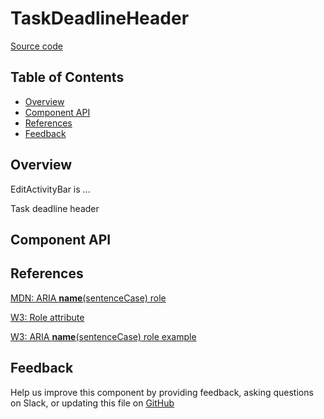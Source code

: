 
# TaskDeadlineHeader

[Source code](https://github.com/leemonade/bubbles/tree/main/packages/components/common/TaskDeadlineHeader)

## Table of Contents

<!-- START doctoc generated TOC please keep comment here to allow auto update -->
<!-- DON'T EDIT THIS SECTION, INSTEAD RE-RUN doctoc TO UPDATE -->

- [Overview](#overview)
- [Component API](#component-api)
- [References](#references)
- [Feedback](#feedback)

## Overview

EditActivityBar is ...

<ThemeProvider>
  <EditActivityBar>Task deadline header</EditActivityBar>
</ThemeProvider>

## Component API

<Preview>
  <Story id="organisms-common-edit-activity-bar--playground" />
</Preview>

<Props of={EditActivityBar} />

## References

[MDN: ARIA **name**(sentenceCase) role](https://developer.mozilla.org/en-US/docs/Web/Accessibility/ARIA/Roles/edit-activity-bar_role)

[W3: Role attribute](https://www.w3.org/WAI/PF/HTML/wiki/RoleAttribute)

[W3: ARIA **name**(sentenceCase) role example](https://www.w3.org/TR/2016/WD-wai-aria-practices-1.1-20160317/examples/edit-activity-bar/edit-activity-bar.html)

## Feedback

Help us improve this component by providing feedback, asking questions on Slack, or updating this file on
[GitHub](https://github.com/leemonade/bubbles/edit/main/packages/components/common/EditActivityBar.mdx)
